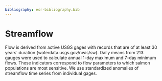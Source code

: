 ```yaml
---
bibliography: esr-bibliography.bib
---
```


# Streamflow

Flow is derived from active USGS gages with records that are of at least 30 years’ duration (waterdata.usgs.gov/nwis/sw). Daily means from 213 gauges were used to calculate annual 1-day maximum and 7-day minimum flows. These indicators correspond to flow parameters to which salmon populations are most sensitive. We use standardized anomalies of streamflow time series from individual gages.